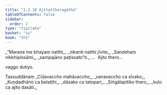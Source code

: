```yaml
---
title: "1.2.10 Ajitattheragāthā"
tableOfContents: false
sidebar:
  order: 2
type: "tipitaka"
basket: "su"
book: "th1"
---
```



<DynamicBreadcrumb />

<Division number="20" book="th1" bookNo="19" page="224">

<Paragraph number="46" type="verses" book="th1">
_“Maraṇe me bhayaṃ natthi,_  
_nikanti natthi jīvite;_  
_Sandehaṃ nikkhipissāmi,_  
_sampajāno paṭissato”ti._  


</Paragraph>
</Division>

<Paragraph number="47" type="center" book="th1">
…  Ajito thero…

  
vaggo dutiyo.



</Paragraph>

<Paragraph number="48" type="center" book="th1">
Tassuddānaṃ


</Paragraph>

<Paragraph number="49" type="verses" book="th1">
_Cūḷavaccho mahāvaccho,_  
_vanavaccho ca sīvako;_  
_Kuṇḍadhāno ca belaṭṭhi,_  
_dāsako ca tatopari;_  
_Siṅgālapitiko thero,_  
_kulo ca ajito dasāti._
</Paragraph>